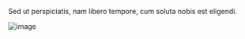 Sed ut perspiciatis, nam libero tempore, cum soluta nobis est eligendi.

![image](/assets/blog-2.jpg)
